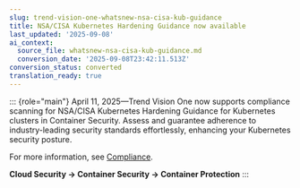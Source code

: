 ```yaml
---
slug: trend-vision-one-whatsnew-nsa-cisa-kub-guidance
title: NSA/CISA Kubernetes Hardening Guidance now available
last_updated: '2025-09-08'
ai_context:
  source_file: whatsnew-nsa-cisa-kub-guidance.md
  conversion_date: '2025-09-08T23:42:11.513Z'
conversion_status: converted
translation_ready: true
---
```


::: {role="main"}
April 11, 2025—Trend Vision One now supports compliance scanning for NSA/CISA Kubernetes Hardening Guidance for Kubernetes clusters in Container Security. Assess and guarantee adherence to industry-leading security standards effortlessly, enhancing your Kubernetes security posture.

For more information, see [Compliance](compliance-scanning.mdx).

**Cloud Security → Container Security → Container Protection**
:::
